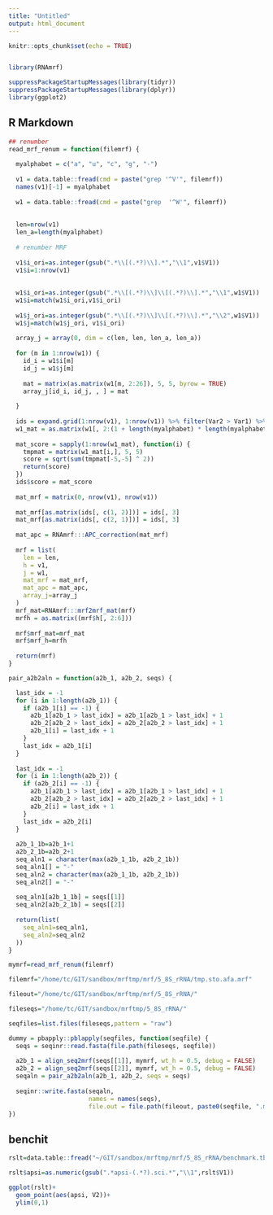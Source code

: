 ```yaml
---
title: "Untitled"
output: html_document
---
```


```r
knitr::opts_chunk$set(echo = TRUE)


library(RNAmrf)

suppressPackageStartupMessages(library(tidyr))
suppressPackageStartupMessages(library(dplyr))
library(ggplot2)

```

## R Markdown

```r
## renumber
read_mrf_renum = function(filemrf) {
  
  myalphabet = c("a", "u", "c", "g", "-")
  
  v1 = data.table::fread(cmd = paste("grep '^V'", filemrf))
  names(v1)[-1] = myalphabet
  
  w1 = data.table::fread(cmd = paste("grep  '^W'", filemrf))
  
  
  len=nrow(v1)
  len_a=length(myalphabet)
  
  # renumber MRF
  
  v1$i_ori=as.integer(gsub(".*\\[(.*?)\\].*","\\1",v1$V1))
  v1$i=1:nrow(v1)
  
  
  w1$i_ori=as.integer(gsub(".*\\[(.*?)\\]\\[(.*?)\\].*","\\1",w1$V1))
  w1$i=match(w1$i_ori,v1$i_ori)
  
  w1$j_ori=as.integer(gsub(".*\\[(.*?)\\]\\[(.*?)\\].*","\\2",w1$V1))
  w1$j=match(w1$j_ori, v1$i_ori)
  
  array_j = array(0, dim = c(len, len, len_a, len_a))
  
  for (m in 1:nrow(w1)) {
    id_i = w1$i[m]
    id_j = w1$j[m]
    
    mat = matrix(as.matrix(w1[m, 2:26]), 5, 5, byrow = TRUE)
    array_j[id_i, id_j, , ] = mat
    
  }
  
  ids = expand.grid(1:nrow(v1), 1:nrow(v1)) %>% filter(Var2 > Var1) %>% arrange(Var1)
  w1_mat = as.matrix(w1[, 2:(1 + length(myalphabet) * length(myalphabet))])
  
  mat_score = sapply(1:nrow(w1_mat), function(i) {
    tmpmat = matrix(w1_mat[i,], 5, 5)
    score = sqrt(sum(tmpmat[-5,-5] ^ 2))
    return(score)
  })
  ids$score = mat_score
  
  mat_mrf = matrix(0, nrow(v1), nrow(v1))
  
  mat_mrf[as.matrix(ids[, c(1, 2)])] = ids[, 3]
  mat_mrf[as.matrix(ids[, c(2, 1)])] = ids[, 3]
  
  mat_apc = RNAmrf:::APC_correction(mat_mrf)
  
  mrf = list(
    len = len,
    h = v1,
    j = w1,
    mat_mrf = mat_mrf,
    mat_apc = mat_apc,
    array_j=array_j
  )
  mrf_mat=RNAmrf:::mrf2mrf_mat(mrf)
  mrfh = as.matrix((mrf$h[, 2:6]))
  
  mrf$mrf_mat=mrf_mat
  mrf$mrf_h=mrfh
  
  return(mrf)
}

pair_a2b2aln = function(a2b_1, a2b_2, seqs) {

  last_idx = -1
  for (i in 1:length(a2b_1)) {
    if (a2b_1[i] == -1) {
      a2b_1[a2b_1 > last_idx] = a2b_1[a2b_1 > last_idx] + 1
      a2b_2[a2b_2 > last_idx] = a2b_2[a2b_2 > last_idx] + 1
      a2b_1[i] = last_idx + 1
    }
    last_idx = a2b_1[i]
  }
  
  last_idx = -1
  for (i in 1:length(a2b_2)) {
    if (a2b_2[i] == -1) {
      a2b_1[a2b_1 > last_idx] = a2b_1[a2b_1 > last_idx] + 1
      a2b_2[a2b_2 > last_idx] = a2b_2[a2b_2 > last_idx] + 1
      a2b_2[i] = last_idx + 1
    }
    last_idx = a2b_2[i]
  }
  
  a2b_1_1b=a2b_1+1
  a2b_2_1b=a2b_2+1
  seq_aln1 = character(max(a2b_1_1b, a2b_2_1b))
  seq_aln1[] = "-"
  seq_aln2 = character(max(a2b_1_1b, a2b_2_1b))
  seq_aln2[] = "-"
  
  seq_aln1[a2b_1_1b] = seqs[[1]]
  seq_aln2[a2b_2_1b] = seqs[[2]]
  
  return(list(
    seq_aln1=seq_aln1,
    seq_aln2=seq_aln2
  ))
}
```


```r

mymrf=read_mrf_renum(filemrf)
```

```r

filemrf="/home/tc/GIT/sandbox/mrftmp/mrf/5_8S_rRNA/tmp.sto.afa.mrf"

fileout="/home/tc/GIT/sandbox/mrftmp/mrf/5_8S_rRNA/"

fileseqs="/home/tc/GIT/sandbox/mrftmp/5_8S_rRNA/"

seqfiles=list.files(fileseqs,pattern = "raw")
```


```r

dummy = pbapply::pblapply(seqfiles, function(seqfile) {
  seqs = seqinr::read.fasta(file.path(fileseqs, seqfile))
  
  a2b_1 = align_seq2mrf(seqs[[1]], mymrf, wt_h = 0.5, debug = FALSE)
  a2b_2 = align_seq2mrf(seqs[[2]], mymrf, wt_h = 0.5, debug = FALSE)
  seqaln = pair_a2b2aln(a2b_1, a2b_2, seqs = seqs)
  
  seqinr::write.fasta(seqaln,
                      names = names(seqs),
                      file.out = file.path(fileout, paste0(seqfile, ".mrfaln.fa")))
})

```

## benchit

```r
rslt=data.table::fread("~/GIT/sandbox/mrftmp/mrf/5_8S_rRNA/benchmark.tbl")
```

```r
rslt$apsi=as.numeric(gsub(".*apsi-(.*?).sci.*","\\1",rslt$V1))
```

```r
ggplot(rslt)+
  geom_point(aes(apsi, V2))+
  ylim(0,1)
```




